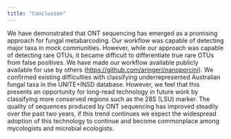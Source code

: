 ```yaml
---
title: "Conclusion"
---
```


We have demonstrated that ONT sequencing has emerged as a promising approach for fungal metabarcoding.
Our workflow was capable of detecting major taxa in mock communities.
However, while our approach was capable of detecting rare OTUs, it became difficult to differentiate true rare OTUs from false positives.
We have made our workflow available publicly available for use by others ([https://github.com/aringeri/nanoporcini](https://github.com/aringeri/nanoporcini)).
We confirmed existing difficulties with classifying underrepresented Australian fungal taxa in the UNITE+INSD database.
However, we feel that this presents an opportunity for long-read technology in future work by classifying more conserved regions such as the 28S (LSU) marker.
The quality of sequences produced by ONT sequencing has improved steadily over the past two years, if this trend continues
we expect the widespread adoption of this technology to continue and become commonplace among mycologists and microbial ecologists.